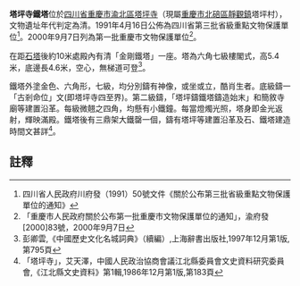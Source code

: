 {{msg:重慶市文物保護單位
|名稱 = 塔坪古蹟（宋塔為主）
|編號 = 18
|圖片 = 
|級別 = C2
|分類 = 
|時代 = 宋代、清代
|地点 = 江北縣靜觀區塔坪寺
|坐標 =
|登錄 = 1983年12月1日
}}
{{msg:四川省文物保護單位
|名稱 = 塔坪寺石、鐵塔
|編號 = 42
|圖片 = 
|級別 = S3
|分類 = 
|時代 = [[宋代|宋代]]、[[清代|清代]]
|地点 = [[四川省|四川省]][[重慶市|重慶市]][[渝北區|渝北區]]
|坐標 =
|登錄 = 1991年4月16日
}}
{{msg:重慶市文物保護單位
|名稱 = 塔坪寺塔（包括[[塔坪寺石塔|石塔]]、鐵塔及[[塔坪寺|塔坪寺]]）
|編號 = 40
|圖片 = 
|級別 = C5
|分類 = 
|時代 = 宋代、清代
|地点 = 北碚區靜觀鎮塔坪村
|坐標 =
|登錄 = 2000年9月7日
}}
'''塔坪寺鐵塔'''位於[[四川省|四川省]][[重慶市|重慶市]][[渝北區|渝北區]][[塔坪寺|塔坪寺]]（現屬[[重慶市|重慶市]][[北碚區|北碚區]][[靜觀鎮|靜觀鎮]]塔坪村），文物遺址年代判定為清。1991年4月16日公佈為四川省第三批省級重點文物保護單位<ref>四川省人民政府川府發（1991）50號文件《關於公布第三批省級重點文物保護單位的通知》</ref>。2000年9月7日列為第一批重慶市文物保護單位<ref>「重慶市人民政府關於公布第一批重慶市文物保護單位的通知」，渝府發[2000]83號，2000年9月7日</ref>。

在距[[塔坪寺石塔|石塔]]後約10米處殿內有清「金剛鐵塔」一座。塔為六角七級樓閣式，高5.4米，底邊長4.6米，空心，無梯道可登<ref>彭卿雲,《中國歷史文化名城詞典》（續編）,上海辭書出版社,1997年12月第1版,第795頁</ref>。

鐵塔外塗金色、六角形，七級，均分別鑄有神像，或坐或立，酷肖生者。底級鑄一「古剎命位」文(即塔坪寺四至界)。第二級鑄，「塔坪鑄鐵塔鑄造始末」和簡敘寺廟等建置沿革。每級微翹之四角，均懸有小鐵鐘。每當燈燭光照，塔身即金光返射，輝映滿殿。鐵塔後有三鼎架大鐵罄一個，鑄有塔坪等建置沿革及石、鐵塔建造時間文甚詳<ref>「塔坪寺」，艾天澤，中國人民政治協商會議江北縣委員會文史資料研究委員會,《江北縣文史資料》第1輯,1986年12月第1版,第183頁</ref>。
==註釋==
{{reflist}}
{{文物保護單位小作品}}